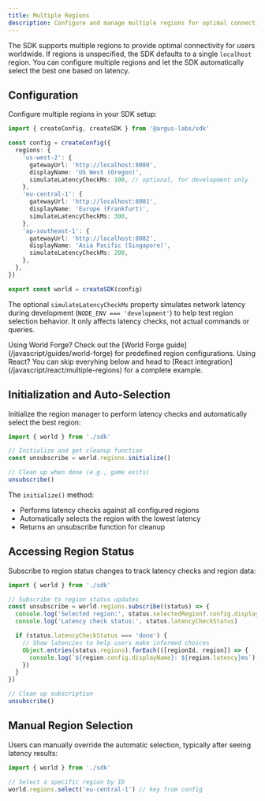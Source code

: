 ```yaml
---
title: Multiple Regions
description: Configure and manage multiple regions for optimal connectivity
---
```


The SDK supports multiple regions to provide optimal connectivity for users worldwide.
If regions is unspecified, the SDK defaults to a single `localhost` region.
You can configure multiple regions and let the SDK automatically select the best one based on latency.

## Configuration

Configure multiple regions in your SDK setup:

```typescript
import { createConfig, createSDK } from '@argus-labs/sdk'

const config = createConfig({
  regions: {
    'us-west-2': {
      gatewayUrl: 'http://localhost:8080',
      displayName: 'US West (Oregon)',
      simulateLatencyCheckMs: 100, // optional, for development only
    },
    'eu-central-1': {
      gatewayUrl: 'http://localhost:8081',
      displayName: 'Europe (Frankfurt)',
      simulateLatencyCheckMs: 300,
    },
    'ap-southeast-1': {
      gatewayUrl: 'http://localhost:8082',
      displayName: 'Asia Pacific (Singapore)',
      simulateLatencyCheckMs: 200,
    },
  },
})

export const world = createSDK(config)
```

The optional `simulateLatencyCheckMs` property simulates network latency during development (`NODE_ENV === 'development'`)
to help test region selection behavior. It only affects latency checks, not actual commands or queries.

<Note>
  Using World Forge? Check out the [World Forge guide](/javascript/guides/world-forge) for
  predefined region configurations.
</Note>

<Tip>
  Using React? You can skip everyhing below and head to [React
  integration](/javascript/react/multiple-regions) for a complete example.
</Tip>

## Initialization and Auto-Selection

Initialize the region manager to perform latency checks and automatically select the best region:

```typescript
import { world } from './sdk'

// Initialize and get cleanup function
const unsubscribe = world.regions.initialize()

// Clean up when done (e.g., game exits)
unsubscribe()
```

The `initialize()` method:

- Performs latency checks against all configured regions
- Automatically selects the region with the lowest latency
- Returns an unsubscribe function for cleanup

## Accessing Region Status

Subscribe to region status changes to track latency checks and region data:

```typescript
import { world } from './sdk'

// Subscribe to region status updates
const unsubscribe = world.regions.subscribe((status) => {
  console.log('Selected region:', status.selectedRegion?.config.displayName)
  console.log('Latency check status:', status.latencyCheckStatus)

  if (status.latencyCheckStatus === 'done') {
    // Show latencies to help users make informed choices
    Object.entries(status.regions).forEach(([regionId, region]) => {
      console.log(`${region.config.displayName}: ${region.latency}ms`)
    })
  }
})

// Clean up subscription
unsubscribe()
```

## Manual Region Selection

Users can manually override the automatic selection, typically after seeing latency results:

```typescript
import { world } from './sdk'

// Select a specific region by ID
world.regions.select('eu-central-1') // key from config
```

